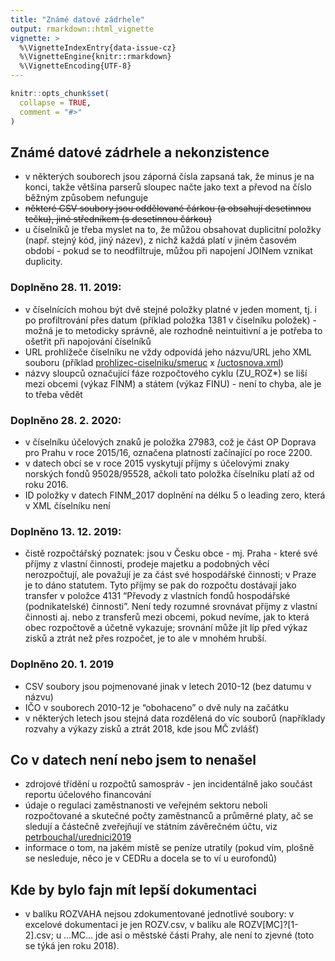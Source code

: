 ```yaml
---
title: "Známé datové zádrhele"
output: rmarkdown::html_vignette
vignette: >
  %\VignetteIndexEntry{data-issue-cz}
  %\VignetteEngine{knitr::rmarkdown}
  %\VignetteEncoding{UTF-8}
---
```


```r
knitr::opts_chunk$set(
  collapse = TRUE,
  comment = "#>"
)
```

## Známé datové zádrhele a nekonzistence

- v některých souborech jsou záporná čísla zapsaná tak, že minus je na konci, takže většina parserů sloupec načte jako text a převod na číslo běžným způsobem nefunguje
- ~~některé CSV soubory jsou oddělované čárkou (a obsahují desetinnou tečku), jiné středníkem (s desetinnou čárkou)~~
- u číselníků je třeba myslet na to, že můžou obsahovat duplicitní položky (např. stejný kód, jiný název), z nichž každá platí v jiném časovém období - pokud se to neodfiltruje, můžou při napojení JOINem vznikat duplicity.

### Doplněno 28. 11. 2019:

- v číselnících mohou být dvě stejné položky platné v jeden moment, tj. i po profiltrování přes datum (příklad položka 1381 v číselníku položek) - možná je to metodicky správně, ale rozhodně neintuitivní a je potřeba to ošetřit při napojování číselníků
- URL prohlížeče číselníku ne vždy odpovídá jeho názvu/URL jeho XML souboru (příklad [prohlizec-ciselniku/smeruc](https://monitor.statnipokladna.cz/2019/zdrojova-data/prohlizec-ciselniku/smeruc?date=28.11.2019) x [/uctosnova.xml](https://monitor.statnipokladna.cz/data/uctosnova.xml))
- názvy sloupců označující fáze rozpočtového cyklu (ZU_ROZ*) se liší mezi obcemi (výkaz FINM) a státem (výkaz FINU) - není to chyba, ale je to třeba vědět

### Doplněno 28. 2. 2020:

- v číselníku účelových znaků je položka 27983, což je část OP Doprava pro Prahu v roce 2015/16, označena platností začínající po roce 2200.
- v datech obcí se v roce 2015 vyskytují příjmy s účelovými znaky norských fondů 95028/95528, ačkoli tato položka číselníku platí až od roku 2016.
- ID položky v datech FINM_2017 doplnění na délku 5 o leading zero, která v XML číselníku není

### Doplněno 13. 12. 2019:

- čistě rozpočtářský poznatek: jsou v Česku obce - mj. Praha - které své příjmy z vlastní činnosti, prodeje majetku a podobných věcí nerozpočtují, ale považují je za část své hospodářské činnosti; v Praze je to dáno statutem. Tyto příjmy se pak do rozpočtu dostávají jako transfer v položce 4131 "Převody z vlastních fondů hospodářské (podnikatelské) činnosti". Není tedy rozumné srovnávat příjmy z vlastní činnosti aj. nebo z transferů mezi obcemi, pokud nevíme, jak to která obec rozpočtově a účetně vykazuje; srovnání může jít líp před výkaz zisků a ztrát než přes rozpočet, je to ale v mnohém hrubší.

### Doplněno 20. 1. 2019

- CSV soubory jsou pojmenované jinak v letech 2010-12 (bez datumu v názvu)
- IČO v souborech 2010-12 je "obohaceno" o dvě nuly na začátku
- v některých letech jsou stejná data rozdělená do víc souborů (napříklady rozvahy a výkazy zisků a ztrát 2018, kde jsou MČ zvlášť)

## Co v datech není nebo jsem to nenašel

- zdrojové třídění u rozpočtů samospráv - jen incidentálně jako součást reportu účelového financování
- údaje o regulaci zaměstnanosti ve veřejném sektoru neboli rozpočtované a skutečné počty zaměstnanců a průměrné platy, ač se sledují a částečně zveřejňují ve státním závěrečném účtu, viz [petrbouchal/urednici2019](https://petrbouchal.github.io/urednici2019/) 
- informace o tom, na jakém místě se peníze utratily (pokud vím, plošně se nesleduje, něco je v CEDRu a docela se to ví u eurofondů)

## Kde by bylo fajn mít lepší dokumentaci

- v balíku ROZVAHA nejsou zdokumentované jednotlivé soubory: v excelové dokumentaci je jen ROZV.csv, v balíku ale ROZV[MC]?[1-2].csv; u ...MC... jde asi o městské části Prahy, ale není to zjevné (toto se týká jen roku 2018).
